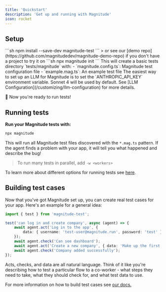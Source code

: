 ```yaml
---
title: 'Quickstart'
description: 'Get up and running with Magnitude'
icon: rocket
---
```


## Setup

<Steps>
  <Step title="Install our test library">
    ```sh
    npm install --save-dev magnitude-test
    ```
    > or see our [demo repo](https://github.com/magnitudedev/magnitude-demo-repo) if you don't have a project to try it on
  </Step>
  <Step title="Initialize Magnitude">
    ```sh
    npx magnitude init
    ```
    This will create a basic tests directory `tests/magnitude` with:
    - `magnitude.config.ts`: Magnitude test configuration file
    - `example.mag.ts`: An example test file
  </Step>
  <Step title="Configure LLM">
    The easiest way to set up an LLM for Magnitude is to set the `ANTHROPIC_API_KEY` environment variable. Sonnet 4 will be used by default. See [LLM Configuration](/customizing/llm-configuration) for more details.
  </Step>
</Steps>

🚀 Now you're ready to run tests!


## Running tests

**Run your Magnitude tests with:**
```sh
npx magnitude
```

This will run all Magnitude test files discovered with the `*.mag.ts` pattern. If the agent finds a problem with your app, it will tell you what happened and describe the bug!

> To run many tests in parallel, add `-w <workers>`

To learn more about different options for running tests see [here](/core-concepts/running-tests).


## Building test cases

Now that you've got Magnitude set up, you can create real test cases for your app. Here's an example for a general idea:
```ts
import { test } from 'magnitude-test';

test('can log in and create company', async (agent) => {
    await agent.act('Log in to the app', {
        data: { username: 'test-user@magnitude.run', password: 'test' }
    });
    await agent.check('Can see dashboard');
    await agent.act('Create a new company', { data: 'Make up the first 2 values and use defaults for the rest' });
    await agent.check('Company added successfully');
});
```

Acts, checks, and data are all natural language. Think of it like you're describing how to test a particular flow to a co-worker - what steps they need to take, what they should check for, and what test data to use.

For more information on how to build test cases see <a href="https://docs.magnitude.run/core-concepts/building-test-cases" target="_blank">our docs.</a>
